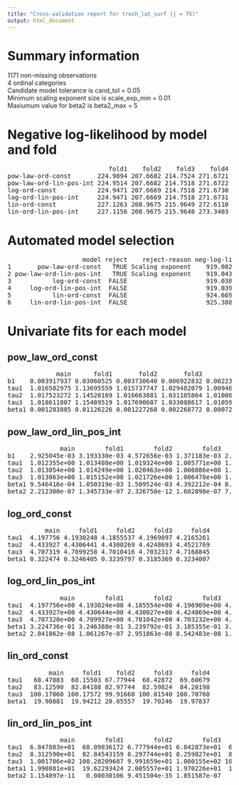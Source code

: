```yaml
---
title: "Cross-validation report for troch_lat_surf (j = 75)"
output: html_document
---
```

# Summary information
1171 non-missing observations  
4 ordinal categories  
Candidate model tolerance is cand_tol = 0.05  
Minimum scaling exponent size is scale_exp_min = 0.01  
Maxiumum value for beta2 is beta2_max = 5  

# Negative log-likelihood by model and fold
<pre>
                           fold1    fold2    fold3    fold4  
pow-law-ord-const       224.9894 207.6682 214.7524 271.6721  
pow-law-ord-lin-pos-int 224.9514 207.6682 214.7518 271.6722  
log-ord-const           224.9471 207.6669 214.7518 271.6730  
log-ord-lin-pos-int     224.9471 207.6669 214.7518 271.6731  
lin-ord-const           227.1263 208.9675 215.9649 272.6110  
lin-ord-lin-pos-int     227.1156 208.9675 215.9648 273.3403  
</pre>
# Automated model selection
<pre>
                    model reject    reject-reason neg-log-lik delta-neg-log-lik model-rank  
1       pow-law-ord-const   TRUE Scaling exponent    919.0822      0.0433717518         NA  
2 pow-law-ord-lin-pos-int   TRUE Scaling exponent    919.0436      0.0047307668         NA  
3           log-ord-const  FALSE                     919.0389      0.0000000000          1  
4     log-ord-lin-pos-int  FALSE                     919.0390      0.0001074386          2  
5           lin-ord-const  FALSE                     924.6696      5.6307471176          3  
6     lin-ord-lin-pos-int  FALSE                     925.3881      6.3492927594          4  
</pre>
# Univariate fits for each model
## pow_law_ord_const  
<pre>
             main      fold1       fold2       fold3        fold4  
b1    0.003917937 0.03060525 0.003730640 0.006922832 0.0022352420  
tau1  1.016582975 1.13695559 1.015737747 1.029482079 1.0094696479  
tau2  1.017523272 1.14520169 1.016663881 1.031105864 1.0100012564  
tau3  1.018611807 1.15489519 1.017690607 1.033088617 1.0105984434  
beta1 0.001283885 0.01126226 0.001227268 0.002268772 0.0007295746  
</pre>
## pow_law_ord_lin_pos_int  
<pre>
              main        fold1        fold2        fold3        fold4  
b1    2.925045e-03 3.193330e-03 4.572656e-03 1.371183e-03 2.513703e-03  
tau1  1.012355e+00 1.013480e+00 1.019324e+00 1.005771e+00 1.010656e+00  
tau2  1.013054e+00 1.014249e+00 1.020463e+00 1.006086e+00 1.011254e+00  
tau3  1.013863e+00 1.015152e+00 1.021726e+00 1.006470e+00 1.011926e+00  
beta1 9.546416e-04 1.050319e-03 1.509524e-03 4.392212e-04 8.213588e-04  
beta2 2.212300e-07 1.345733e-07 2.326750e-12 1.602898e-07 7.621325e-11  
</pre>
## log_ord_const  
<pre>
          main     fold1     fold2     fold3     fold4  
tau1  4.197756 4.1930248 4.1855537 4.1969097 4.2165261  
tau2  4.433927 4.4306441 4.4300269 4.4248693 4.4521769  
tau3  4.707319 4.7099258 4.7010416 4.7032317 4.7168845  
beta1 0.322474 0.3246405 0.3239797 0.3185369 0.3234007  
</pre>
## log_ord_lin_pos_int  
<pre>
              main        fold1        fold2        fold3        fold4  
tau1  4.197756e+00 4.193024e+00 4.185554e+00 4.196909e+00 4.216526e+00  
tau2  4.433927e+00 4.430644e+00 4.430027e+00 4.424869e+00 4.452177e+00  
tau3  4.707320e+00 4.709927e+00 4.701042e+00 4.703232e+00 4.716886e+00  
beta1 3.224736e-01 3.246388e-01 3.239792e-01 3.185355e-01 3.233978e-01  
beta2 2.841862e-08 1.061267e-07 2.951863e-08 8.542483e-08 1.770632e-07  
</pre>
## lin_ord_const  
<pre>
           main     fold1    fold2     fold3     fold4  
tau1   68.47883  68.15503 67.77944  68.42872  69.60679  
tau2   83.12590  82.84188 82.97744  82.59824  84.20198  
tau3  100.17860 100.17572 99.91660 100.01540 100.70760  
beta1  19.90881  19.94212 20.05557  19.70246  19.97837  
</pre>
## lin_ord_lin_pos_int  
<pre>
              main        fold1        fold2        fold3        fold4  
tau1  6.847883e+01  68.09836172 6.777944e+01 6.842873e+01  69.07616686  
tau2  8.312590e+01  82.84543159 8.297744e+01 8.259827e+01  84.39576775  
tau3  1.001786e+02 100.28209687 9.991659e+01 1.000155e+02 101.98503801  
beta1 1.990881e+01  19.62293424 2.005557e+01 1.970226e+01  16.64604962  
beta2 1.154897e-11   0.00030106 9.451504e-35 1.851587e-07   0.00381216  
</pre>
